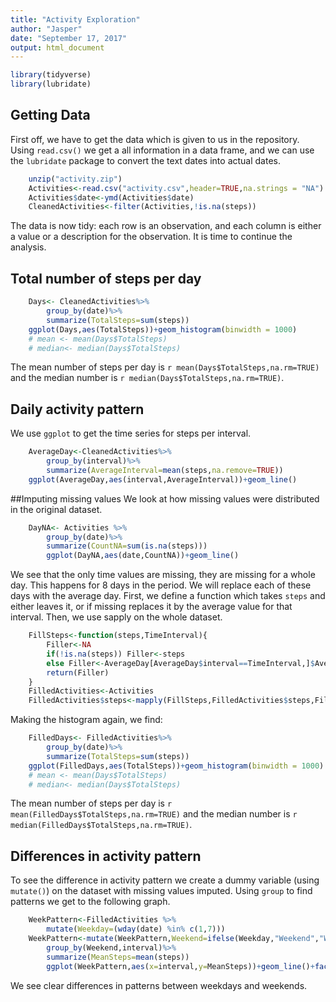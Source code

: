 ```yaml
---
title: "Activity Exploration"
author: "Jasper"
date: "September 17, 2017"
output: html_document
---
```


```r
library(tidyverse)
library(lubridate)
```

## Getting Data

First off, we have to get the data which is given to us in the repository.
Using `read.csv()` we get a all information in a data frame, and we can use the `lubridate` package to convert the text dates into actual dates.
```r
    unzip("activity.zip")
    Activities<-read.csv("activity.csv",header=TRUE,na.strings = "NA")
    Activities$date<-ymd(Activities$date)
    CleanedActivities<-filter(Activities,!is.na(steps))
```

The data is now tidy: each row is an observation, and each column is either a value or a description for the observation. It is time to continue the analysis.

## Total number of steps per day

```r
    Days<- CleanedActivities%>%
        group_by(date)%>%
        summarize(TotalSteps=sum(steps))
    ggplot(Days,aes(TotalSteps))+geom_histogram(binwidth = 1000)
    # mean <- mean(Days$TotalSteps)
    # median<- median(Days$TotalSteps)
```
The mean number of steps per day is `r mean(Days$TotalSteps,na.rm=TRUE)` and the median number is `r median(Days$TotalSteps,na.rm=TRUE)`. 

## Daily activity pattern
We use `ggplot` to get the time series for steps per interval.
```r
    AverageDay<-CleanedActivities%>%
        group_by(interval)%>%
        summarize(AverageInterval=mean(steps,na.remove=TRUE))
    ggplot(AverageDay,aes(interval,AverageInterval))+geom_line()
```

##Imputing missing values
We look at how  missing values were distributed in the original dataset.
```r
    DayNA<- Activities %>%
        group_by(date)%>%
        summarize(CountNA=sum(is.na(steps)))
        ggplot(DayNA,aes(date,CountNA))+geom_line()
```
We see that the only time values are missing, they are missing for a whole day. This happens for 8 days in the period. We will replace each of these days with the average day. 
First, we define a function which takes `steps` and either leaves it, or if missing replaces it by the average value for that interval.
Then, we use sapply on the whole dataset.
```r
    FillSteps<-function(steps,TimeInterval){
        Filler<-NA
        if(!is.na(steps)) Filler<-steps
        else Filler<-AverageDay[AverageDay$interval==TimeInterval,]$AverageInterval
        return(Filler)
    }
    FilledActivities<-Activities
    FilledActivities$steps<-mapply(FillSteps,FilledActivities$steps,FilledActivities$interval)
```
Making the histogram again, we find:
```r
    FilledDays<- FilledActivities%>%
        group_by(date)%>%
        summarize(TotalSteps=sum(steps))
    ggplot(FilledDays,aes(TotalSteps))+geom_histogram(binwidth = 1000)
    # mean <- mean(Days$TotalSteps)
    # median<- median(Days$TotalSteps)
```
The mean number of steps per day is `r mean(FilledDays$TotalSteps,na.rm=TRUE)` and the median number is `r median(FilledDays$TotalSteps,na.rm=TRUE)`. 

## Differences in activity pattern 
To see the difference in activity pattern we create a dummy variable (using `mutate()`) on the dataset with missing values imputed. Using `group` to find patterns we get to the following graph.
```r
    WeekPattern<-FilledActivities %>%
        mutate(Weekday=(wday(date) %in% c(1,7)))
    WeekPattern<-mutate(WeekPattern,Weekend=ifelse(Weekday,"Weekend","Weekday"))%>%
        group_by(Weekend,interval)%>%
        summarize(MeanSteps=mean(steps))
        ggplot(WeekPattern,aes(x=interval,y=MeanSteps))+geom_line()+facet_wrap(~Weekend)
```

We see clear differences in patterns between weekdays and weekends.









